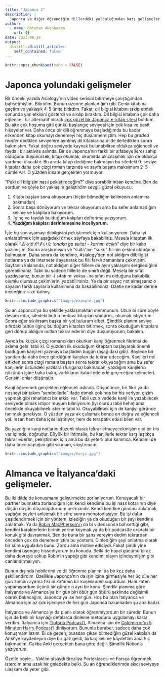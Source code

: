 ```yaml
---
title: "Japonca 2"
description: |
  Japonca ve diğer öğrendiğim dillerdeki yolculuğumdan bazı gelişmeler
author:
  - name: Batuhan Akçabozan
    url: {}
date: 2023-08-19
output:
  distill::distill_article:
    self_contained: false
---
```


```r
knitr::opts_chunk$set(echo = FALSE)
```

# Japonca yolundaki gelişmeler

Bir önceki yazıda Asialogy'nin video serisini bitirmeye çalıştığımdan bahsetmiştim. Bitiridim. Bunun üzerine planladığım gibi Genki kitabına geçtim ve yaklaşık 4-5 ünite bitirdim. Fakat, dil bilgisi kitabını takip etmek sonunda yan etkisini gösterdi ve sıkılıp bıraktım. Dil bilgisi kitabına çok daha eğlenceli bir alternatif olarak [çok güzel bir Japonca e-kitap sitesi](https://tadoku.org/japanese/free-books/#l0) buldum. Bu site çok hoşuma gitti çünkü başlangıç seviyesi için çok kısa ve basit hikayeler var. Daha önce bir dili öğrenmeye başladığımda bu kadar erkenden kitap okumayı denemeyi hiç düşünmemiştim. Hep bu *graded reader* dedikleri seviyelere ayrılmış dil kitaplarına dilde ilerledikten sonra bakmıştım. Fakat doğru seviyede kaynak bulunabilirse oldukça eğlenceli ve faydalı bir aktivite aslında. Bir de Japonca'nın farklı bir alfabeye(lere) sahip olduğunu düşünürsek; kitap okumak, okumada akıcılaşmak için de oldukça yardımcı olacaktır. Bu arada kitap dediğime bakmayın bu sitedeki 0. seviye kitaplar daha çok çizgi roman tarzında ve sayfa başına maksimum 2-3 cümle var. O yüzden insanı gerçekten yormuyor.

"Peki dil bilgisini nasıl pekiştireceğim?" diye sorabilir insan kendine. Ben de sordum ve şöyle bir yaklaşım geliştirdim sevgili güzel okuyucu:

1.  Kitabı baştan sona okuyorum (hiçbir bilmediğim kelimenin anlamına bakmadan).
2.  Sonra başa dönüyorum ve tekrar okuyorum ama bu sefer anlamadığım kelime ve kalıplara bakıyorum.
3.  İlginç ve faydalı bulduğum kalıpları defterime yazıyorum.
4.  **Yazdığım kalıpları derinlemesine inceliyorum.** 

İşte bu son aşamayı dilbilgisini pekiştirmek için kullanıyorum. Daha iyi anlatabilmek için aşağıdaki örnek sayfaya bakabiliriz. Mesela kitaptan ilk olarak *"おなかがすいた (onaka ga suita) -- karnım acıktı"* diye bir kalıp yazımışım. Sonra araştırmışım ve "suita"nın "suku" fiilinin çekimi olduğunu bulmuşum. Daha sonra da kendime, Asialogy'den not aldığım dilbiligisi notlarına ya da internete dayanarak bu fiili farklı zamanlara çekmişim. Sayfanın kalanında, not aldığım diğer fiillere de aynı yaklaşımı sergilediğimi görebilirsiniz. Tabii bu sadece fiillerle de sınırlı değil. Mesela bir sıfat yazdıysanız, bunun bir -i sıfatı mı yoksa -na sıfatı mı olduğuna bakabilir, olumlu olumsuz çekimlerini yapabilirsiniz. Ya da bir sayaç not almışsanız o sayacın farklı sayılarla kullanımına da bakabilirsiniz. Özetle ne kadar derine ineceğiniz size kalmış. 

```r
knitr::include_graphics("images/example.jpg")
```

Şu an Japonca'ya bu şekilde yaklaşmaktan memnunum. Uzun bi süre böyle devam edip, sitedeki bütün bedava kitapları sömürm.. okumak istiyorum. Sonra eğer sıkılırsam başka bir yol bulurum elbet. Şimdilik planım seviye sıfırdaki bütün ilginç bulduğum kitapları bitirmek, sonra okuduğum kitaplara geri dönüp aldığım notları tekrar ederim diye düşünüyorum, bakalım.

Ayrıca bu küçük çizgi romancıkları okurken kanji öğrenmek fikrimsi de aklıma geldi tabii ki. O yüzden ilk okuduğum kitaptan başlayarak önemli bulduğum kanjileri yazmaya başladım bugün (aşağıdaki gibi). Böylece bir yandan da daha önce gördüğüm kalıpları da tekrar edeceğim. Kanjileri not ettikten sonra çizgi romanı baştan sonra tekrar okuyacağım ama bu sefer kanjilerin üstündeki yazılara (furigana) bakmadan, yazdığım kanjilerin gözünün içine baka baka, varlıklarını kabul ede ede geçeceğim kelimeleri. Gerisini onlar düşünsün.

Kanji öğrenmek gerçekten eğlenceli aslında. Düşününce, bir fikri ya da nesneyi bir takım "sembollerle" ifade etmek çok hoş bir his veriyor. çizim yapmak gibi rahatlatıcı bir etkisi var. Tabii uzun vadede kanji ile yazabilecek seviyede olmak istiyor muyum bilmiyorum (iyi olurdu tabii hehe) ama öncelikle okuyabilmek isterim tabii ki. Okuyabilmek için de kanjiyi görünce tanımak gerekiyor. O yüzden yazarak çalışmak bence en doğru ve eğlenceli yol. İnsan hem daha içselleştiriyor, hem de terapatik etkisi bilen var. 

Bu yazdığım kanji notlarını düzenli olarak tekrar etmeyecekmişim gibi bir his var içimde, doğrudur. Büyük bir ihtimalle, bu kanjilerle tekrar karşılaştıkça tekrar ederim, pekiştirmek için ama bu da yeterli olur kanımca. Kendimi de daha önce yaptığım gibi sıkmam, sıkıştırmam.


```r
knitr::include_graphics("images/kanji.jpg")
```

# Almanca ve İtalyanca'daki gelişmeler.

Bu iki dilde de konuşmamı geliştirmekte zorlanıyorum. Konuşacak bir partner bulmakta zorlandığım için kendi kendime bu işi nasıl kotarırım diye düşün düşün düşünüpduruum nezmandır. Kendi kendine gününü anlatmak, yaptığın şeyleri anlatmak bir süre sonra monotonlaşıyor. Bu işi daha çeşitlendirmek için bir yöntem, izlediğin ya da okuduğun bir şeyi kendine anlatmak. Ya da [Robin MacPherson'ın](https://www.youtube.com/@RobinMacPhersonFilms) da bi videosunda bahsettiği gibi, kendini karakterlerin birinin yerine koymak ya da  bir podcastte oradaki bir konuk gibi davranmak. Ben de buna bir şans vereyim dedim tekrardan, önceden çok da denememiştim bu yöntemi. Dinlediğim şeyi anlatma olarak bir süre uyguladım bunu. Zordu ama motive ediciydi. Fakat şimdi yine kendimi üşengeç hissediyorum bu konuda. Belki de hayal gücümü biraz daha devreye sokup Robin'in yaptığı gibi kendimi olayın içindeymişim gibi canlandırmalıyım. 

Bunun dışında hobilerimi ve dil öğrenme planımı da bir kez daha şekillendirdim. Özellikle Japonca'nın da işin içine girmesiyle her üç dile her gün zaman ayırma fikrini kafamın bir köşesinden süpürdüm. Hani zaten yapamıyordum üçünü bir günde o ayrı bir konu. Şimdiki planıma göre İtalyanca ve Almanca'ya bir gün biri öbür gün öbürü şeklinde değişimli olarak bakacağım, Japonca'ya ise her gün. Hoş bu plan İtalyanca ve Almanca için az çok işlediyse de her gün Japonca bakamadım şu ana kadar. 

İtalyanca ve Almanca'yı da planlı olarak öğrenmiyordum bir süredir. Bunun için de belli bir kaynağı defalarca dinleme metodunu uygulamayı karar verdim. İtalyanca için [Tintoria Podcast'i](https://www.youtube.com/@tintoriapodcast), Almanca için de  [Coldmirror'ın 5 Minuten Harry Podcast'i](https://www.youtube.com/@coldmirror) dinliyorum. Bununla beraber, sadece daha çok konuşmam lazım. Bi de geçen, buradan çıkan bilmediğim güzel kalıpları da Anki'ye kaydedeyim diye bir gaz geldi, birkaç kelime kaydettim ama hiç bakmadım. Galiba Anki gerçekten bana göre değil. Şimdilik Notion'a yazıyorum. 

Özetle böyle... Vaktim olsaydı Brezilya Portekizcesi ve Farsça öğrenmek isterdim ama uzak bir gelecekte belki. Şu an öğrendiklerimde akıcı seviyeye ulaşsam da yeter gibi. 
